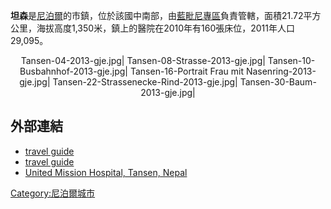 '''坦森'''是[[尼泊爾|尼泊爾]]的市鎮，位於該國中南部，由[[藍毗尼專區|藍毗尼專區]]負責管轄，面積21.72平方公里，海拔高度1,350米，鎮上的醫院在2010年有160張床位，2011年人口29,095。

<center><gallery caption="坦森">
Tansen-04-2013-gje.jpg|
Tansen-08-Strasse-2013-gje.jpg|
Tansen-10-Busbahnhof-2013-gje.jpg|
Tansen-16-Portrait Frau mit Nasenring-2013-gje.jpg|
Tansen-22-Strassenecke-Rind-2013-gje.jpg|
Tansen-30-Baum-2013-gje.jpg|
</gallery></center>

==外部連結==
* [http://www.nepalhomepage.com/travel/places/hilly/tansen.html travel guide]{{Wayback|url=http://www.nepalhomepage.com/travel/places/hilly/tansen.html |date=20001207090500 }}
* [https://web.archive.org/web/20100611230810/http://vegetarian-restaurants.net/Nepal/Nepal-Others/Tansen-Palpa.htm travel guide]
* [http://www.tansenhospital.org.np/ United Mission Hospital, Tansen, Nepal]{{Wayback|url=http://www.tansenhospital.org.np/ |date=20130627191019 }}

{{Nepal-geo-stub}}
[[Category:尼泊爾城市|Category:尼泊爾城市]]